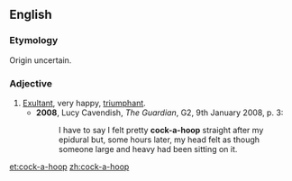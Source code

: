 ==English==
===Etymology===
Origin uncertain.

===Adjective===
{{en-adj}}

# [[exultant|Exultant]], very happy, [[triumphant]].
#*'''2008''', Lucy Cavendish, ''The Guardian'', G2, 9th January 2008, p. 3:
#*:I have to say I felt pretty '''cock-a-hoop''' straight after my epidural but, some hours later, my head felt as though someone large and heavy had been sitting on it.

[[et:cock-a-hoop]]
[[zh:cock-a-hoop]]